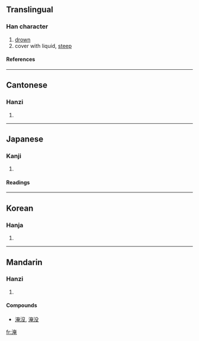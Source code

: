 ==Translingual==
===Han character===
{{Han char|rn=85|rad=水|as=08|sn=11|four=3411<sub>6</sub>|canj=水大中山 (EKLU)}}
# [[drown]]
# cover with liquid, [[steep]]
====References====
{{Han ref|kx=0632.170|dkj=17696|dj=1038.020|hdz=31644.010|uh=6DF9|ud=28153|bh=B254|bd=45652}}

----
==Cantonese==
===Hanzi===
{{yue-hanzi|jyut=|y=yim1}}
# {{defn|Cantonese}}

----
==Japanese==
===Kanji===
{{ja-kanji|grade=|rs=水08}}
# {{defn|Japanese}} 
====Readings====
{{ja-readings|on=[[えん]] (en), [[よう]] (yō)|kun=[[ひたす]] (hitasu), [[ひさしい]] (hisashii), [[とどまる]] (todomaru)}}

----
==Korean==
===Hanja===
{{ko-hanja|hangeul=[[엄]]|eumhun=|rv=eom|mr=ŏm|y=em}}
# {{defn|Korean}}

----
==Mandarin==
===Hanzi===
{{cmn-hanzi|pin=[[yān]] ([[yan1]])|wg=yen<sup>1</sup>}}
# {{defn|Mandarin}}

====Compounds====
* [[淹沒]], [[淹没]]

[[fr:淹]]